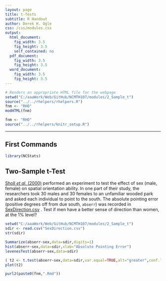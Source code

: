 ```yaml
---
layout: page
title: t-Tests
subtitle: R Handout
author: Derek H. Ogle
css: /css/modules.css
output:
  html_document:
    fig_width: 3.5
    fig_height: 3.5
    self_contained: no
  pdf_document:
    fig_width: 3.5
    fig_height: 3.5
  word_document:
    fig_width: 3.5
    fig_height: 3.5
---
```


```r
# Renders an appropriate HTML file for the webpage
setwd("C:/aaaWork/Web/GitHub/NCMTH107/modules/2_Sample_t")
source("../../rhelpers/rhelpers.R")
fnm <- "RHO"
modHTML(fnm)
```

```r
fnm <- "RHO"
source("../../rhelpers/knitr_setup.R")
```

----

## First Commands
```r
library(NCStats)
```

## Two-Sample t-Test
[Sholl *et al.* (2000)](http://www.sciencedirect.com/science/article/pii/S0272494499901469) performed an experiment to test the effect of sex (male, female) on spatial orientation ability.  In one part of their study, the researchers took 30 males and 30 females to an unfamiliar wooded park and asked each individual to point to the south.  The absolute pointing error (positive degrees off from due south, `abserr`) was recorded in [SexDirection.csv](https://raw.githubusercontent.com/droglenc/NCData/master/SexDirection.csv) .  Test if men have a better sense of direction than women, at the 1% level?
```r
setwd("C:/aaaWork/Web/GitHub/NCMTH107/modules/2_Sample_t")
sdir <- read.csv("SexDirection.csv")
str(sdir)
```

```r
Summarize(abserr~sex,data=sdir,digits=1)
hist(abserr~sex,data=sdir,xlab="Absolute Pointing Error")
levenesTest(abserr~sex,data=sdir)
```

```r
( t2 <- t.test(abserr~sex,data=sdir,var.equal=TRUE,alt="greater",conf.level=0.99) )
plot(t2)
```

```r
purl2(paste0(fnm,".Rmd"))
```
